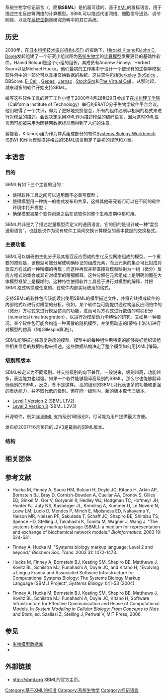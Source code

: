 系统生物学标记语言（{{lang-en|'''S'''ystems '''B'''iology '''M'''arkup '''L'''anguage}}，簡稱'''SBML'''）是机器可读的、基于[[XML|XML]]的置标语言，用于描述生化反应等网络的计算模型。SBML可以描述代谢网络、细胞信号通路、调节网络、以及在[[系统生物学|系统生物学]]研究范畴中的其它系统。

== 历史 == 

2000年，在[http://www.jst.go.jp/ 日本科学技术振兴机构(JST)] {{Wayback|url=http://www.jst.go.jp/ |date=20061105035055 }}的资助下，[[Hiroaki_Kitano|Hiroaki Kitano]]和[[John_C._Doyle|John C. Doyle]]发起组建了一个研究小组试图为[[系统生物学|系统生物学]]的[[计算模型|计算模型]]发展更佳的基础性软件。Hamid Bolouri是这个小组的组长，其成员有Andrew Finney、Herbert Sauro以及Michael Hucka。他们最初的工作集中于设计一个使现有的生物学模拟软件包中的一部分可以互相交换数据的系统。这些软件包括[http://biospice.lbl.gov/ Berkeley BioSpice] {{Wayback|url=http://biospice.lbl.gov/ |date=20061011131244 }}, DBSolve, [http://ecell.sourceforge.net/ E-Cell] {{Wayback|url=http://ecell.sourceforge.net/ |date=20061126142257 }},
[http://http.gepasi.org Gepasi]{{dead link|date=2018年4月 |bot=InternetArchiveBot |fix-attempted=yes }}, [http://sbw.kgi.edu/software/jarnac.htm Jarnac] {{Wayback|url=http://sbw.kgi.edu/software/jarnac.htm |date=20061230065401 }}, [https://web.archive.org/web/20061031143659/http://www.pdn.cam.ac.uk/groups/comp-cell/StochSim.html StochSim]和[http://www.nrcam.uchc.edu/ The Virtual Cell] {{Wayback|url=http://www.nrcam.uchc.edu/ |date=20061209120512 }}。从那时起，越来越多的软件开始支持SBML。

编写这些软件工具的若干工作小组于2000年4月28到29日参加了在[[加州理工学院|加州理工学院]]（California Institute of Technology）举行的ERATO分子生物学软件平台会议。他们取得了一个共识，即为了更好地交换信息，所有的组件必须以相同的格式来进行对模型的描述。会议决定采用XML作为描述模型的编码语言，因为这时XML语言因可能被采用为因特网数据标准而得到了人们的注意。

紧接着，Kitano小组为作为体系组成部分的软件[http://sbw.sourceforge.net/ Systems Biology Workbench (SBW)] {{Wayback|url=http://sbw.sourceforge.net/ |date=20061231053932 }}和作为模型描述格式的SBML语言制定了最初的规范和方案。

== 本语言 ==
=== 目的 ===

SBML有如下三个主要的目的：

* 使得软件工具之间可以通用而不必重写模型；
* 使得模型用一种统一的格式发布和共享，这样其他研究者们可以在不同的软件环境中打开模型；
* 确保模型被某个软件创建之后在该软件的整个生命周期中都可用。

SBML并非是为了描述定量模型而定义的通用语言。它的目的是设计成一种“混合通用语言”，也就是说作为现有软件工具间交换计算模型的基本数据的交换格式。

=== 主要功能  ===

SBML可以编码由生化分子及其相互反应而成的生化反应网络组成的模型。一个重要的原则是，该模型可被分解成明确标记的组成元素，而且元素的集合可比拟成对反应方程式的一种精细的再现；而这种再现并非直接将模型映射为一组（微分）反应方程式的集合或其它对模型的精细解释。这种分解在元素组成上是明确的而在大体模型框架上是模糊的，这种特性使得软件工具易于进行对模型的解释，并把SBML格式转换成任意的、在软件内部实际使用的格式。

支持SBML的软件包应该能读出使用SBML的模型描述文件，并将它转换成软件的内部格式以进行对模型的分析。例如，某个软件包可能提供通过构造反应网络中的（微分）方程式来进行模型仿真的功能，进而可对方程式进行数值的时程积分（numerical time integration），以进行对模型动力学特性的研究。又如另一种情况，某个软件包可能会构造一种离散的随机模型，并使用动态的[蒙特卡洛法]进行对模型的仿真（如[Gillespie算法]）。

SBML能够描述任意复杂度的模型。模型中的每种组件用特定的能够良好组织该组件相关信息的数据结构来描述。这些数据结构决定了整个模型如何用[XML]编码。

=== 级别和版本 ===

SBML被定义为不同级别。并支持级别的向下兼容。一般说来，级别越高，功能越多，表达能力也越强。如果一个软件能够翻译高级别的SBML，那么它也能够翻译低级别的SBML。反之，却不是这样。
高的级别的SBML只代表更多的功能和更强的表达能力，并不取代低的级别。但在同一级别内，新的版本取代旧版本。

* [http://sbml.org/specifications/sbml-level-1/version-2/html/sbml-level-1.html Level 1 Version 2] {{Wayback|url=http://sbml.org/specifications/sbml-level-1/version-2/html/sbml-level-1.html |date=20060519182539 }} (SBML L1V2)
* [http://sbml.org/specifications/sbml-level-2/version-3/release-1/sbml-level-2-version-3-rel-1.pdf Level 2 Version 3] {{Wayback|url=http://sbml.org/specifications/sbml-level-2/version-3/release-1/sbml-level-2-version-3-rel-1.pdf |date=20081203204936 }} (SBML L2V3)


开源软件，例如[http://sbml.org/software/libsbml libSBML] {{Wayback|url=http://sbml.org/software/libsbml |date=20060921073757 }}支持级别1和级别2，尽可能为用户提供最大方便。

发布於2007年6月16日的L2V3是最新的SBML版本。

=== 结构 ===

== 相关团体 ==

== 参考文献 ==

* Hucka M, Finney A, Sauro HM, Bolouri H, Doyle JC, Kitano H, Arkin AP, Bornstein BJ, Bray D, Cornish-Bowden A, Cuellar AA, Dronov S, Gilles ED, Ginkel M, Gor V, Goryanin II, Hedley WJ, Hodgman TC, Hofmeyr JH, Hunter PJ, Juty NS, Kasberger JL, Kremling A, Kummer U, Le Novere N, Loew LM, Lucio D, Mendes P, Minch E, Mjolsness ED, Nakayama Y, Nelson MR, Nielsen PF, Sakurada T, Schaff JC, Shapiro BE, Shimizu TS, Spence HD, Stelling J, Takahashi K, Tomita M, Wagner J, Wang J. "The systems biology markup language (SBML): a medium for representation and exchange of biochemical network models." ''Bioinformatics.'' 2003 19: 524-531. 

* Finney A, Hucka M. "Systems biology markup language: Level 2 and beyond." ''Biochem Soc. Trans.'' 2003 31: 1472-1473.

* Hucka M, Finney A, Bornstein BJ, Keating SM, Shapiro BE, Matthews J, Kovitz BL, Schilstra MJ, Funahashi A, Doyle JC, and Kitano H, “Evolving a Lingua Franca and Associated Software Infrastructure for Computational Systems Biology: The Systems  Biology Markup Language (SBML) Project”, ''Systems Biology'' 1:41-53 (2004).

* Finney A, Hucka M, Bornstein BJ, Keating SM, Shapiro BE, Matthews J, Kovitz BL, Schilstra MJ, Funahashi A, Doyle  JC, Kitano H, Software  Infrastructure for Effective Communication and Reuse of Computational Models. In ''System Modeling in Cellular  Biology: From Concepts to Nuts and Bolts,'' ed. Szallasi Z, Stelling J, Periwal V, MIT Press, 2006.

== 参见 ==
* [[生物模型数据库|生物模型数据库]]
* {{link-en|CellML|CellML}}

== 外部链接 ==
* http://sbml.org {{Wayback|url=http://sbml.org/ |date=20081121190415 }} SBML的官方主页。

{{DEFAULTSORT:Systems Biology Markup Language}}

[[Category:基于XML的标准|Category:基于XML的标准]]
[[Category:系统生物学|Category:系统生物学]]
[[Category:标记语言|Category:标记语言]]
